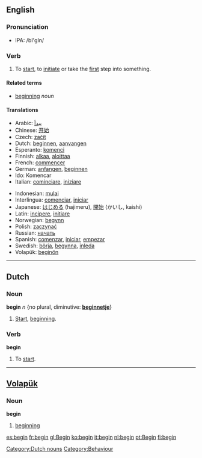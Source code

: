 ==English==

{{rank|circumstances|sitting|Christ|788|begin|wait|laughed|opportunity}}

===Pronunciation===
*IPA: /bI'gIn/

===Verb===
{{irregverb|'''to begin'''|'''[[begins]]'''|'''[[began]]'''|'''[[begun]]'''|'''[[beginning]]'''}}
#To [[start]], to [[initiate]] or take the [[first]] step into something.

====Related terms====
*[[beginning]] ''noun''

====Translations====
{{top}}
*Arabic: [[يبدأ]]
*Chinese: [[开始]]
*Czech: [[začít]]
*Dutch: [[beginnen]], [[aanvangen]]
*Esperanto: [[komenci]]
*Finnish: [[alkaa]], [[aloittaa]]
*French: [[commencer]]
*German: [[anfangen]], [[beginnen]]
*Ido: Komencar
*Italian: [[cominciare]], [[iniziare]]
{{mid}}
*Indonesian: [[mulai]]
*Interlingua: [[comenciar]], [[iniciar]]
*Japanese: [[はじめる]] (hajimeru), [[開始]] (かいし, kaishi)
*Latin: [[incipere]], [[initiare]]
*Norwegian: [[begynn]]
*Polish: [[zaczynać]]
*Russian: [[начать]]
*Spanish: [[comenzar]], [[iniciar]], [[empezar]]
*Swedish: [[börja]], [[begynna]], [[inleda]]
*Volapük: [[beginön]]
{{bottom}}
----

==Dutch==
===Noun===
'''begin''' ''n'' {no plural, diminutive: '''[[beginnetje]]'''}
#[[start|Start]], [[beginning]].

===Verb===
'''begin'''
#To [[start]].

[[Category:Dutch nouns]]

----

==[[Volapük]]==
===Noun===
'''begin'''
# [[beginning]]

[[Category:Behaviour]]

[[es:begin]]
[[fr:begin]]
[[gl:Begin]]
[[ko:begin]]
[[it:begin]]
[[nl:begin]]
[[pt:Begin]]
[[fi:begin]]